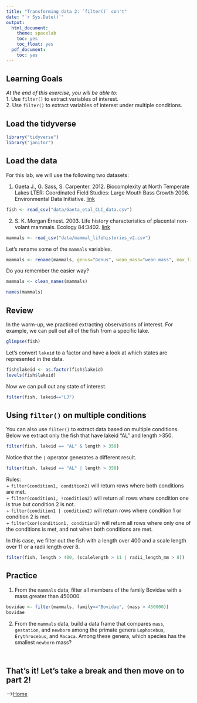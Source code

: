 ```yaml
---
title: "Transforming data 2: `filter()` con't"
date: "`r Sys.Date()`"
output:
  html_document:
    theme: spacelab
    toc: yes
    toc_float: yes
  pdf_document:
    toc: yes
---
```


## Learning Goals
*At the end of this exercise, you will be able to:*    
1. Use `filter()` to extract variables of interest.  
2. Use `filter()` to extract variables of interest under multiple conditions.  

## Load the tidyverse
```r
library("tidyverse")
library("janitor")
```

## Load the data
For this lab, we will use the following two datasets:  

1. Gaeta J., G. Sass, S. Carpenter. 2012. Biocomplexity at North Temperate Lakes LTER: Coordinated Field Studies: Large Mouth Bass Growth 2006. Environmental Data Initiative.   [link](https://portal.edirepository.org/nis/mapbrowse?scope=knb-lter-ntl&identifier=267)  
```r
fish <- read_csv("data/Gaeta_etal_CLC_data.csv")
```

2. S. K. Morgan Ernest. 2003. Life history characteristics of placental non-volant mammals. Ecology 84:3402.   [link](http://esapubs.org/archive/ecol/E084/093/)  
```r
mammals <- read_csv("data/mammal_lifehistories_v2.csv")
```

Let's rename some of the `mammals` variables.  
```r
mammals <- rename(mammals, genus="Genus", wean_mass="wean mass", max_life= "max. life", litter_size="litter size", litters_per_year="litters/year")
```

Do you remember the easier way?
```r
mammals <- clean_names(mammals)
```

```r
names(mammals)
```


## Review
In the warm-up, we practiced extracting observations of interest. For example, we can pull out all of the fish from a specific lake.  
```r
glimpse(fish)
```

Let's convert `lakeid` to a factor and have a look at which states are represented in the data.  
```r
fish$lakeid <- as.factor(fish$lakeid)
levels(fish$lakeid)
```

Now we can pull out any state of interest.  
```r
filter(fish, lakeid=="LJ")
```

## Using `filter()` on multiple conditions
You can also use `filter()` to extract data based on multiple conditions. Below we extract only the fish that have lakeid "AL" and length >350.
```r
filter(fish, lakeid == "AL" & length > 350)
```

Notice that the `|` operator generates a different result.
```r
filter(fish, lakeid == "AL" | length > 350)
```

Rules:  
+ `filter(condition1, condition2)` will return rows where both conditions are met.  
+ `filter(condition1, !condition2)` will return all rows where condition one is true but condition 2 is not.  
+ `filter(condition1 | condition2)` will return rows where condition 1 or condition 2 is met.  
+ `filter(xor(condition1, condition2)` will return all rows where only one of the conditions is met, and not when both conditions are met.  

In this case, we filter out the fish with a length over 400 and a scale length over 11 or a radii length over 8.
```r
filter(fish, length > 400, (scalelength > 11 | radii_length_mm > 8))
```

## Practice  
1.  From the `mammals` data, filter all members of the family Bovidae with a mass greater than 450000.
```r
bovidae <- filter(mammals, family=="Bovidae", (mass > 450000))
bovidae
```

2. From the `mammals` data, build a data frame that compares `mass`, `gestation`, and `newborn` among the primate genera `Lophocebus`, `Erythrocebus`, and `Macaca`. Among these genera, which species has the smallest `newborn` mass?
```r

```

```r

```

## That's it! Let's take a break and then move on to part 2!  

-->[Home](https://jmledford3115.github.io/datascibiol/)  